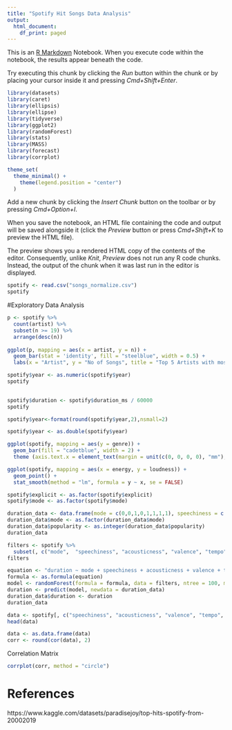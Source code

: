 ```yaml
---
title: "Spotify Hit Songs Data Analysis"
output:
  html_document:
    df_print: paged
---
```


This is an [R Markdown](http://rmarkdown.rstudio.com) Notebook. When you execute code within the notebook, the results appear beneath the code. 

Try executing this chunk by clicking the *Run* button within the chunk or by placing your cursor inside it and pressing *Cmd+Shift+Enter*. 

```r
library(datasets)
library(caret)
library(ellipsis)
library(ellipse)
library(tidyverse)
library(ggplot2)
library(randomForest)
library(stats)
library(MASS)
library(forecast)
library(corrplot)

theme_set(
  theme_minimal() +
    theme(legend.position = "center")
  )
```

Add a new chunk by clicking the *Insert Chunk* button on the toolbar or by pressing *Cmd+Option+I*.

When you save the notebook, an HTML file containing the code and output will be saved alongside it (click the *Preview* button or press *Cmd+Shift+K* to preview the HTML file). 

The preview shows you a rendered HTML copy of the contents of the editor. Consequently, unlike *Knit*, *Preview* does not run any R code chunks. Instead, the output of the chunk when it was last run in the editor is displayed.


```r
spotify <- read.csv("songs_normalize.csv")
spotify
```

#Exploratory Data Analysis

```r
p <- spotify %>%
  count(artist) %>%
  subset(n >= 19) %>%
  arrange(desc(n)) 
  
ggplot(p, mapping = aes(x = artist, y = n)) +
  geom_bar(stat = 'identity', fill = "steelblue", width = 0.5) +
  labs(x = "Artist", y = "No of Songs", title = "Top 5 Artists with most number of hits")
```


```r
spotify$year <- as.numeric(spotify$year)
spotify
  
```


```r
spotify$duration <- spotify$duration_ms / 60000
spotify
```

```r
spotify$year<-format(round(spotify$year,2),nsmall=2)

```


```r
spotify$year <- as.double(spotify$year)
```



```r
ggplot(spotify, mapping = aes(y = genre)) +
  geom_bar(fill = "cadetblue", width = 2) +
  theme (axis.text.x = element_text(margin = unit(c(0, 0, 0, 0), "mm"), angle = 90)) +         coord_flip()

```



```r
ggplot(spotify, mapping = aes(x = energy, y = loudness)) +
  geom_point() +
  stat_smooth(method = "lm", formula = y ~ x, se = FALSE) 
```

```r
spotify$explicit <- as.factor(spotify$explicit)
spotify$mode <- as.factor(spotify$mode)

```




```r
duration_data <- data.frame(mode = c(0,0,1,0,1,1,1,1), speechiness = c(0.0192, 0.0456, 0.0345, 0.0678, 0.0567, 0.0999, 0.0654, 0.0233), acousticness = c(1.13e-03, 5.63e-02, 8.08e-3, 4.16e-02, 1.06e-02, 4.26e-04, 1.06e-02 ,4.07e-02), valence = c(0.2345, 0.7645, 0.3238, 0.4567, 0.9012, 0.8234, 0.8678, 0.7890), tempo = c(100.233, 124.568, 178.900, 197.932, 192.345, 123.789, 97.822, 107.922), popularity = c(78,12,56,71, 99, 0, 1, 45), danceability = c(0.676, 0.566, 0.466, 0.676, 0.676, 0.666, 0.626, 0.968), loudness = c(-2.196, -3.277, -1.196, -3.238, -3.296, -1.186, -3.195, -3.275), energy = c(0.9450, 0.1280, 0.9560, 0.8680, 0.7680, 0.2680, 0.9980, 0.4590), duration = c(NA, NA, NA, NA, NA, NA, NA, NA))
duration_data$mode <- as.factor(duration_data$mode)
duration_data$popularity <- as.integer(duration_data$popularity)
duration_data

```

```r
filters <- spotify %>%
  subset(, c("mode",  "speechiness", "acousticness", "valence", "tempo", "popularity", "danceability", "loudness", "energy", "duration"))
filters
```



```r
equation <- "duration ~ mode + speechiness + acousticness + valence + tempo + popularity + danceability + loudness + energy"
formula <- as.formula(equation)
model <- randomForest(formula = formula, data = filters, ntree = 100, mtry = 9, nodesize = 0.01 * nrow(duration_data))
duration <- predict(model, newdata = duration_data)
duration_data$duration <- duration
duration_data
```




```r
data <- spotify[, c("speechiness", "acousticness", "valence", "tempo", "popularity", "danceability", "loudness", "energy", "duration")]
head(data)
```

```r
data <- as.data.frame(data)
corr <- round(cor(data), 2)
```

Correlation Matrix
```r
corrplot(corr, method = "circle")
```

# References

https://www.kaggle.com/datasets/paradisejoy/top-hits-spotify-from-20002019

